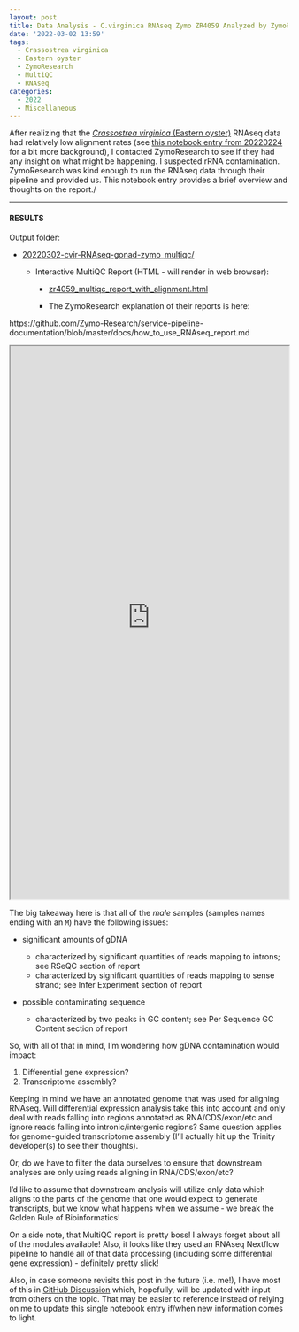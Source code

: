 ```yaml
---
layout: post
title: Data Analysis - C.virginica RNAseq Zymo ZR4059 Analyzed by ZymoResearch
date: '2022-03-02 13:59'
tags: 
  - Crassostrea virginica
  - Eastern oyster
  - ZymoResearch
  - MultiQC
  - RNAseq
categories: 
  - 2022
  - Miscellaneous
---
```

After realizing that the [_Crassostrea virginica_ (Eastern oyster)](https://en.wikipedia.org/wiki/Eastern_oyster) RNAseq data had relatively low alignment rates (see [this notebook entry from 20220224](https://robertslab.github.io/sams-notebook/posts/2022/2022-02-24-Trimming-Additional-20bp-from-C.virginica-Gonad-RNAseq-with-fastp-on-Mox.html) for a bit more background), I contacted ZymoResearch to see if they had any insight on what might be happening. I suspected rRNA contamination. ZymoResearch was kind enough to run the RNAseq data through their pipeline and provided us. This notebook entry provides a brief overview and thoughts on the report./


---

#### RESULTS

Output folder:

- [20220302-cvir-RNAseq-gonad-zymo_multiqc/](https://gannet.fish.washington.edu/Atumefaciens/20220302-cvir-RNAseq-gonad-zymo_multiqc/)

  - Interactive MultiQC Report (HTML - will render in web browser):

    - [zr4059_multiqc_report_with_alignment.html](https://gannet.fish.washington.edu/Atumefaciens/20220302-cvir-RNAseq-gonad-zymo_multiqc/zr4059_multiqc_report_with_alignment.html)

    - The ZymoResearch explanation of their reports is here:

https://github.com/Zymo-Research/service-pipeline-documentation/blob/master/docs/how_to_use_RNAseq_report.md


<iframe src="https://gannet.fish.washington.edu/Atumefaciens/20220302-cvir-RNAseq-gonad-zymo_multiqc/zr4059_multiqc_report_with_alignment.html" width="100%" height="1000" scrolling="yes"></iframe>




The big takeaway here is that all of the _male_ samples (samples names ending with an `M`) have the following issues:

- significant amounts of gDNA

  - characterized by significant quantities of reads mapping to introns; see RSeQC section of report
  - characterized by significant quantities of reads mapping to sense strand; see Infer Experiment section of report

- possible contaminating sequence

  - characterized by two peaks in GC content; see Per Sequence GC Content section of report

So, with all of that in mind, I'm wondering how gDNA contamination would impact:

1. Differential gene expression?
2. Transcriptome assembly?

Keeping in mind we have an annotated genome that was used for aligning RNAseq. Will differential expression analysis take this into account and only deal with reads falling into regions annotated as RNA/CDS/exon/etc and ignore reads falling into intronic/intergenic regions? Same question applies for genome-guided transcriptome assembly (I'll actually hit up the Trinity developer(s) to see their thoughts).

Or, do we have to filter the data ourselves to ensure that downstream analyses are only using reads aligning in RNA/CDS/exon/etc?

I'd like to assume that downstream analysis will utilize only data which aligns to the parts of the genome that one would expect to generate transcripts, but we know what happens when we assume - we break the Golden Rule of Bioinformatics!

On a side note, that MultiQC report is pretty boss! I always forget about all of the modules available! Also, it looks like they used an RNAseq Nextflow pipeline to handle all of that data processing (including some differential gene expression) - definitely pretty slick!

Also, in case someone revisits this post in the future (i.e. me!), I have most of this in [GitHub Discussion](https://github.com/RobertsLab/resources/discussions/1421) which, hopefully, will be updated with input from others on the topic. That may be easier to reference instead of relying on me to update this single notebook entry if/when new information comes to light.